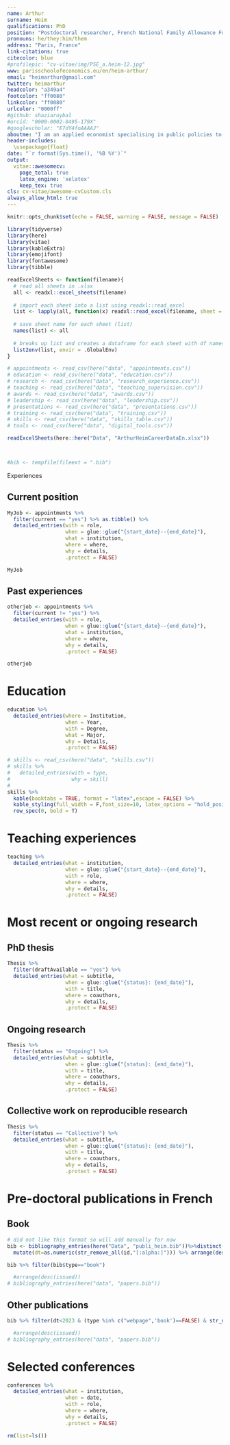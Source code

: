 ```yaml
---
name: Arthur
surname: Heim
qualifications: PhD
position: "Postdoctoral researcher, French National Family Allowance Fund (Cnaf)"
pronouns: he/they:him/them
address: "Paris, France"
link-citations: true
citecolor: blue
#profilepic: "cv-vitae/img/PSE_a.heim-12.jpg"
www: parisschoolofeconomics.eu/en/heim-arthur/
email: "heimarthur@gmail.com"
twitter: heimarthur
headcolor: "a349a4"
footcolor: "ff0080"
linkcolor: "ff0080"
urlcolor: "0000ff" 
#github: shaziaruybal
#orcid: "0000-0002-0495-179X"
#googlescholar: "E7dY4foAAAAJ"
aboutme: "I am an applied economist specialising in public policies to reduce inequalities and poverty in France. My work focuses on using microeconometrics and field experiments to study the effects of active labor market policies for single mothers and how administrative support and information can improve access to early childcare. I also use market design and implement fair assignment mechanisms for daycare seats in French municipalities."
header-includes:
  \usepackage{float}
date: "`r format(Sys.time(), '%B %Y')`"
output:
  vitae::awesomecv:
    page_total: true
    latex_engine: 'xelatex'
    keep_tex: true
cls: cv-vitae/awesome-cvCustom.cls    
always_allow_html: true
---
```


```r
knitr::opts_chunk$set(echo = FALSE, warning = FALSE, message = FALSE)

library(tidyverse)
library(here)
library(vitae)
library(kableExtra)
library(emojifont)
library(fontawesome)
library(tibble)

```

```r
readExcelSheets <- function(filename){
  # read all sheets in .xlsx 
  all <- readxl::excel_sheets(filename)
  
  # import each sheet into a list using readxl::read_excel
  list <- lapply(all, function(x) readxl::read_excel(filename, sheet = x))
  
  # save sheet name for each sheet (list)
  names(list) <- all
  
  # breaks up list and creates a dataframe for each sheet with df names matching sheet names
  list2env(list, envir = .GlobalEnv)
}
```

```r
# appointments <- read_csv(here("data", "appointments.csv"))
# education <- read_csv(here("data", "education.csv"))
# research <- read_csv(here("data", "research_experience.csv"))
# teaching <- read_csv(here("data", "teaching_supervision.csv"))
# awards <- read_csv(here("data", "awards.csv"))
# leadership <- read_csv(here("data", "leadership.csv"))
# presentations <- read_csv(here("data", "presentations.csv"))
# training <- read_csv(here("data", "training.csv"))
# skills <- read_csv(here("data", "skills_table.csv"))
# tools <- read_csv(here("data", "digital_tools.csv"))

readExcelSheets(here::here("Data", "ArthurHeimCareerDataEn.xlsx"))



#bib <- tempfile(fileext = ".bib")


```

Experiences

## Current position

```r
MyJob <- appointments %>%
  filter(current == "yes") %>% as.tibble() %>% 
  detailed_entries(with = role,
                   when = glue::glue("{start_date}--{end_date}"),
                   what = institution,
                   where = where,
                   why = details,
                   .protect = FALSE)

MyJob
```

## Past experiences

```r
otherjob <- appointments %>%
  filter(current != "yes") %>%
  detailed_entries(with = role,
                   when = glue::glue("{start_date}--{end_date}"),
                   what = institution,
                   where = where,
                   why = details,
                   .protect = FALSE)

otherjob
```

# Education

```r
education %>%
  detailed_entries(where = Institution,
                   when = Year,
                   with = Degree,
                   what = Major,
                   why = Details,
                   .protect = FALSE)
```

<!-- \newpage -->
<!-- # Skills -->
```r
# skills <- read_csv(here("data", "skills.csv"))
# skills %>%
#   detailed_entries(with = type,
#                    why = skill)
#
skills %>%
  kable(booktabs = TRUE, format = "latex",escape = FALSE) %>%
  kable_styling(full_width = F,font_size=10, latex_options = "hold_position") %>%
  row_spec(0, bold = T)
```

\newpage

# Teaching experiences

```r
teaching %>%
  detailed_entries(what = institution,
                   when = glue::glue("{start_date}--{end_date}"),
                   with = role,
                   where = where,
                   why = details,
                   .protect = FALSE)
```



# Most recent or ongoing research

## PhD thesis

```r
Thesis %>%
  filter(draftAvailable == "yes") %>%
  detailed_entries(what = subtitle,
                   when = glue::glue("{status}: {end_date}"),
                   with = title,
                   where = coauthors,
                   why = details,
                   .protect = FALSE)
```

## Ongoing research

```r
Thesis %>%
  filter(status == "Ongoing") %>%
  detailed_entries(what = subtitle,
                   when = glue::glue("{status}: {end_date}"),
                   with = title,
                   where = coauthors,
                   why = details,
                   .protect = FALSE)
```


## Collective work on reproducible research

```r
Thesis %>%
  filter(status == "Collective") %>%
  detailed_entries(what = subtitle,
                   when = glue::glue("{status}: {end_date}"),
                   with = title,
                   where = coauthors,
                   why = details,
                   .protect = FALSE)
```




\newpage
# Pre-doctoral publications in French


## Book
<!-- \footnotesize -->
```r
# did not like this format so will add manually for now
bib <- bibliography_entries(here("Data", "publi_heim.bib"))%>%distinct(title,.keep_all = TRUE) %>% 
  mutate(dt=as.numeric(str_remove_all(id,"[:alpha:]"))) %>% arrange(desc(dt))

bib %>% filter(bib$type=="book")

  #arrange(desc(issued))
# bibliography_entries(here("data", "papers.bib"))
```


## Other publications
<!-- \footnotesize -->
```r


bib %>% filter(dt<2023 & (type %in% c("webpage",'book')==FALSE) & str_detect(bib$id,"ontaignac")==FALSE)

  #arrange(desc(issued))
# bibliography_entries(here("data", "papers.bib"))
```

# Selected conferences


```r
conferences %>%
  detailed_entries(what = institution,
                   when = date,
                   with = role,
                   where = where,
                   why = details,
                   .protect = FALSE)
```


<!-- \clearpage -->

```r
rm(list=ls())
```
